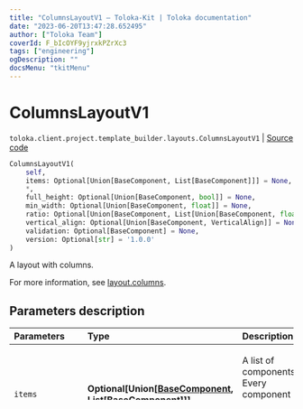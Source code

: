 ```yaml
---
title: "ColumnsLayoutV1 — Toloka-Kit | Toloka documentation"
date: "2023-06-20T13:47:28.652495"
author: ["Toloka Team"]
coverId: F_bIcOYF9yjrxkPZrXc3
tags: ["engineering"]
ogDescription: ""
docsMenu: "tkitMenu"
---
```


# ColumnsLayoutV1

`toloka.client.project.template_builder.layouts.ColumnsLayoutV1` | [Source code](https://github.com/Toloka/toloka-kit/blob/v1.2.0/src/client/project/template_builder/layouts.py#L56)

```python
ColumnsLayoutV1(
    self,
    items: Optional[Union[BaseComponent, List[BaseComponent]]] = None,
    *,
    full_height: Optional[Union[BaseComponent, bool]] = None,
    min_width: Optional[Union[BaseComponent, float]] = None,
    ratio: Optional[Union[BaseComponent, List[Union[BaseComponent, float]]]] = None,
    vertical_align: Optional[Union[BaseComponent, VerticalAlign]] = None,
    validation: Optional[BaseComponent] = None,
    version: Optional[str] = '1.0.0'
)
```

A layout with columns.

For more information, see [layout.columns](/docs/template-builder/reference/layout.columns).

## Parameters description

| Parameters | Type | Description |
| :----------| :----| :-----------|
`items`|**Optional\[Union\[[BaseComponent](/docs/toloka-kit/reference/toloka.client.project.template_builder.base.BaseComponent), List\[[BaseComponent](/docs/toloka-kit/reference/toloka.client.project.template_builder.base.BaseComponent)\]\]\]**|<p>A list of components. Every component is placed in an individual column.</p>
`full_height`|**Optional\[Union\[[BaseComponent](/docs/toloka-kit/reference/toloka.client.project.template_builder.base.BaseComponent), bool\]\]**|<p>A height mode:</p> <ul> <li>`True` — The component occupies all available vertical space. Columns have individual scrolling.</li> <li>`False` — The height of the component is determined by the highest column.</li> </ul>
`min_width`|**Optional\[Union\[[BaseComponent](/docs/toloka-kit/reference/toloka.client.project.template_builder.base.BaseComponent), float\]\]**|<p>The minimum width of the component when columns are used. If the component is narrower than `min_width`, then all content is shown in one column.</p>
`ratio`|**Optional\[Union\[[BaseComponent](/docs/toloka-kit/reference/toloka.client.project.template_builder.base.BaseComponent), List\[Union\[[BaseComponent](/docs/toloka-kit/reference/toloka.client.project.template_builder.base.BaseComponent), float\]\]\]\]**|<p>A list of relative column widths.</p>
`vertical_align`|**Optional\[Union\[[BaseComponent](/docs/toloka-kit/reference/toloka.client.project.template_builder.base.BaseComponent), [VerticalAlign](/docs/toloka-kit/reference/toloka.client.project.template_builder.layouts.ColumnsLayoutV1.VerticalAlign)\]\]**|<p>The vertical alignment of column content.</p>
`validation`|**Optional\[[BaseComponent](/docs/toloka-kit/reference/toloka.client.project.template_builder.base.BaseComponent)\]**|<p>Validation rules.</p>